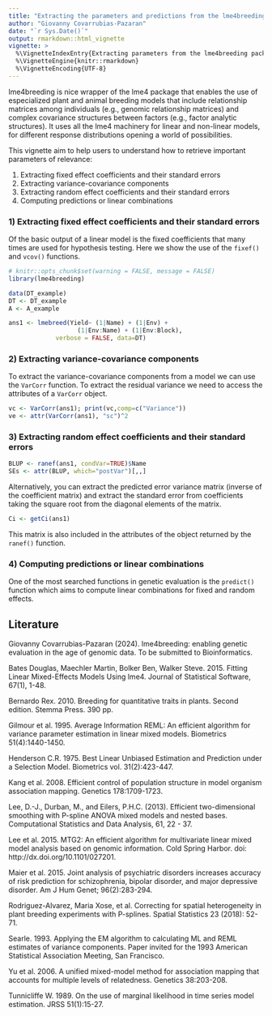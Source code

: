 ```yaml
---
title: "Extracting the parameters and predictions from the lme4breeding package"
author: "Giovanny Covarrubias-Pazaran"
date: "`r Sys.Date()`"
output: rmarkdown::html_vignette
vignette: >
  %\VignetteIndexEntry{Extracting parameters from the lme4breeding package}
  %\VignetteEngine{knitr::rmarkdown}
  %\VignetteEncoding{UTF-8}
---
```


lme4breeding is nice wrapper of the lme4 package that enables the use of especialized plant and animal breeding models that include relationship matrices among individuals (e.g., genomic relationship matrices) and complex covariance structures between factors (e.g., factor analytic structures). It uses all the lme4 machinery for linear and non-linear models, for different response distributions opening a world of possibilities. 

This vignette aim to help users to understand how to retrieve important parameters of relevance: 


1) Extracting fixed effect coefficients and their standard errors
2) Extracting variance-covariance components
3) Extracting random effect coefficients and their standard errors
4) Computing predictions or linear combinations

### 1) Extracting fixed effect coefficients and their standard errors

Of the basic output of a linear model is the fixed coefficients that many times are used for hypothesis testing. Here we show the use of the `fixef()` and `vcov()` functions.

```r
# knitr::opts_chunk$set(warning = FALSE, message = FALSE) 
library(lme4breeding)
```

```r
data(DT_example)
DT <- DT_example
A <- A_example

ans1 <- lmebreed(Yield~ (1|Name) + (1|Env) + 
                   (1|Env:Name) + (1|Env:Block),
             verbose = FALSE, data=DT)
```

### 2) Extracting variance-covariance components

To extract the variance-covariance components from a model we can use the `VarCorr` function. To extract the residual variance we need to access the attributes of a `VarCorr` object.

```r
vc <- VarCorr(ans1); print(vc,comp=c("Variance"))
ve <- attr(VarCorr(ans1), "sc")^2
```

### 3) Extracting random effect coefficients and their standard errors

```r
BLUP <- ranef(ans1, condVar=TRUE)$Name
SEs <- attr(BLUP, which="postVar")[,,]
```

Alternatively, you can extract the predicted error variance matrix (inverse of the coefficient matrix) and extract the standard error from coefficients taking the square root from the diagonal elements of the matrix.

```r
Ci <- getCi(ans1)
```

This matrix is also included in the attributes of the object returned by the `ranef()` function.

### 4) Computing predictions or linear combinations

One of the most searched functions in genetic evaluation is the `predict()` function which aims to compute linear combinations for fixed and random effects.

## Literature

Giovanny Covarrubias-Pazaran (2024).  lme4breeding: enabling genetic evaluation in the age of genomic data. To be submitted to Bioinformatics.

Bates Douglas, Maechler Martin, Bolker Ben, Walker Steve. 2015. Fitting Linear Mixed-Effects Models Using lme4. Journal of Statistical Software, 67(1), 1-48.

Bernardo Rex. 2010. Breeding for quantitative traits in plants. Second edition. Stemma Press. 390 pp.

Gilmour et al. 1995. Average Information REML: An efficient algorithm for variance parameter estimation in linear mixed models. Biometrics 51(4):1440-1450.

Henderson C.R. 1975. Best Linear Unbiased Estimation and Prediction under a Selection Model. Biometrics vol. 31(2):423-447.

Kang et al. 2008. Efficient control of population structure in model organism association mapping. Genetics 178:1709-1723.

Lee, D.-J., Durban, M., and Eilers, P.H.C. (2013). Efficient two-dimensional smoothing with P-spline ANOVA mixed models and nested bases. Computational Statistics and Data Analysis, 61, 22 - 37.

Lee et al. 2015. MTG2: An efficient algorithm for multivariate linear mixed model analysis based on genomic information. Cold Spring Harbor. doi: http://dx.doi.org/10.1101/027201.

Maier et al. 2015. Joint analysis of psychiatric disorders increases accuracy of risk prediction for schizophrenia, bipolar disorder, and major depressive disorder. Am J Hum Genet; 96(2):283-294.

Rodriguez-Alvarez, Maria Xose, et al. Correcting for spatial heterogeneity in plant breeding experiments with P-splines. Spatial Statistics 23 (2018): 52-71.

Searle. 1993. Applying the EM algorithm to calculating ML and REML estimates of variance components. Paper invited for the 1993 American Statistical Association Meeting, San Francisco.

Yu et al. 2006. A unified mixed-model method for association mapping that accounts for multiple levels of relatedness. Genetics 38:203-208.

Tunnicliffe W. 1989. On the use of marginal likelihood in time series model estimation. JRSS 51(1):15-27.

